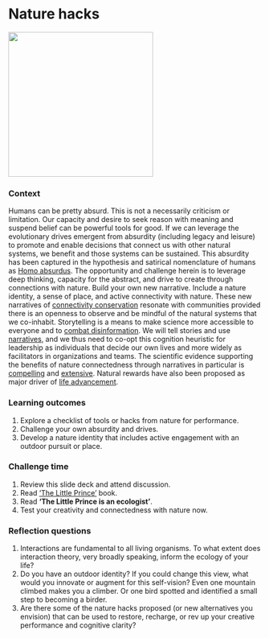 # Nature hacks {#hacks}  

![](./hacker.png){width=3in}   

### Context {-}  
Humans can be pretty absurd. This is not a necessarily criticism or  limitation. Our capacity and desire to seek reason with meaning and suspend belief can be powerful tools for good. If we can leverage the evolutionary drives emergent from absurdity (including legacy and leisure) to promote and enable decisions that connect us with other natural systems, we benefit and those systems can be sustained. This absurdity has been captured in the hypothesis and satirical nomenclature of humans as [Homo absurdus](https://ojs.library.queensu.ca/index.php/IEE/article/view/13137). The opportunity and challenge herein is to leverage deep thinking, capacity for the abstract, and drive to create through connections with nature. Build your own new narrative. Include a nature identity, a sense of place, and active connectivity with nature. These new narratives of [connectivity conservation](https://www.sciencedirect.com/science/article/abs/pii/S1462901115000921) resonate with communities provided there is an openness to observe and be mindful of the natural systems that we co-inhabit. Storytelling is a means to make science more accessible to everyone and to [combat disinformation](https://www.pnas.org/content/118/15/e1914085117). We will tell stories and use [narratives](https://www.jstor.org/stable/20107373?seq=1#metadata_info_tab_contents), and we thus need to co-opt this cognition heuristic for leadership as individuals that decide our own lives and more widely as facilitators in organizations and teams. The scientific evidence supporting the benefits of nature connectedness through narratives in particular is [compelling](https://journals.sagepub.com/doi/full/10.1177/2158244019841925) and [extensive](https://www.semanticscholar.org/paper/Mindfulness-and-connectedness-to-nature%3A-A-Schutte-Malouff/8e1c1d5767b01a9f453354767168e85bd629d507). Natural rewards have also been proposed as major driver of [life advancement](https://rethinkingecology.pensoft.net/article/58518/).       



### Learning outcomes {-}  
1. Explore a checklist of tools or hacks from nature for performance.   
2. Challenge your own absurdity and drives.     
3. Develop a nature identity that includes active engagement with an outdoor pursuit or place.    

### Challenge time {-}  
1. Review this slide deck and attend discussion.  
2. Read ['The Little Prince'](https://www.goodreads.com/book/show/157993.The_Little_Prince) book.  
2. Read **'The Little Prince is an ecologist'**.  
3. Test your creativity and connectedness with nature now.  


### Reflection questions {-}  
1. Interactions are fundamental to all living organisms. To what extent does interaction theory, very broadly speaking, inform the ecology of your life?   
2. Do you have an outdoor identity?  If you could change this view, what would you innovate or augment for this self-vision? Even one mountain climbed makes you a climber. Or one bird spotted and identified a small step to becoming a birder.    
3. Are there some of the nature hacks proposed (or new alternatives you envision) that can be used to restore, recharge, or rev up your creative performance and cognitive clarity?    
